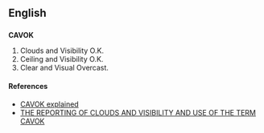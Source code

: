 == English ==
=== {{acronym}} ===
'''CAVOK'''
# Clouds and Visibility O.K. 
# Ceiling and Visibility O.K. 
# Clear and Visual Overcast.
==== References ====
* [http://www.cavok.com/default.asp?ArticleType=2&ArticleID=2 CAVOK explained]
* [http://www.icao.int/icao/en/anb/met/divmtg/wp/wp020_en.pdf THE REPORTING OF CLOUDS AND VISIBILITY AND USE OF THE TERM CAVOK]